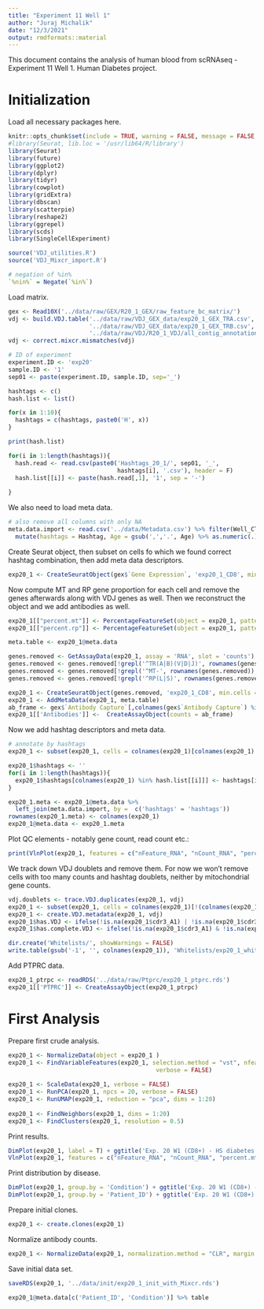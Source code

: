 ```yaml
---
title: "Experiment 11 Well 1"
author: "Juraj Michalik"
date: "12/3/2021"
output: rmdformats::material
---
```


This document contains the analysis of human blood from scRNAseq - Experiment 11 Well 1. Human Diabetes project.

# Initialization 

Load all necessary packages here.

```r
knitr::opts_chunk$set(include = TRUE, warning = FALSE, message = FALSE, error = TRUE, cache = TRUE)
#library(Seurat, lib.loc = '/usr/lib64/R/library')
library(Seurat)
library(future)
library(ggplot2)
library(dplyr)
library(tidyr)
library(cowplot)
library(gridExtra)
library(dbscan)
library(scatterpie)
library(reshape2)
library(ggrepel)
library(scds)
library(SingleCellExperiment)

source('VDJ_utilities.R')
source('VDJ_Mixcr_import.R')

# negation of %in% 
`%nin%` = Negate(`%in%`)
```

Load matrix.

```r
gex <- Read10X('../data/raw/GEX/R20_1_GEX/raw_feature_bc_matrix/')
vdj <- build.VDJ.table('../data/raw/VDJ_GEX_data/exp20_1_GEX_TRA.csv',
                       '../data/raw/VDJ_GEX_data/exp20_1_GEX_TRB.csv',
                       '../data/raw/VDJ/R20_1_VDJ/all_contig_annotations.csv')
vdj <- correct.mixcr.mismatches(vdj)

# ID of experiment
experiment.ID <- 'exp20'
sample.ID <- '1'
sep01 <- paste(experiment.ID, sample.ID, sep='_')

hashtags <- c()
hash.list <- list()

for(x in 1:10){
  hashtags = c(hashtags, paste0('H', x))
}

print(hash.list)

for(i in 1:length(hashtags)){
  hash.read <- read.csv(paste0('Hashtags_20_1/', sep01, '_',
                               hashtags[i], '.csv'), header = F)
  hash.list[[i]] <- paste(hash.read[,1], '1', sep = '-')
  
}
```

We also need to load meta data.

```r
# also remove all columns with only NA
meta.data.import <- read.csv('../data/Metadata.csv') %>% filter(Well_CT_ID == 'exp20_1_CD8') %>% select_if(~ !all(is.na(.) | . == '')) %>% 
  mutate(hashtags = Hashtag, Age = gsub(',','.', Age) %>% as.numeric(.), Patient_ID = Mouse_ID) %>% dplyr::select(-Mouse_ID)
```

Create Seurat object, then subset on cells fo which we found correct hashtag combination, then add meta data descriptors.

```r
exp20_1 <- CreateSeuratObject(gex$`Gene Expression`, 'exp20_1_CD8', min.cells = 3, min.features = 200)
```

Now compute MT and RP gene proportion for each cell and remove the genes afterwards along with VDJ genes as well. Then we reconstruct the object and we add antibodies as well.

```r
exp20_1[["percent.mt"]] <- PercentageFeatureSet(object = exp20_1, pattern = "^MT-")
exp20_1[["percent.rp"]] <- PercentageFeatureSet(object = exp20_1, pattern = "^RP[S|L]")

meta.table <- exp20_1@meta.data

genes.removed <- GetAssayData(exp20_1, assay = 'RNA', slot = 'counts')
genes.removed <- genes.removed[!grepl('^TR(A|B)(V|D|J)', rownames(genes.removed)),]
genes.removed <- genes.removed[!grepl('^MT-', rownames(genes.removed)),]
genes.removed <- genes.removed[!grepl('^RP(L|S)', rownames(genes.removed)),]

exp20_1 <- CreateSeuratObject(genes.removed, 'exp20_1_CD8', min.cells = 3, min.features = 200)
exp20_1 <- AddMetaData(exp20_1, meta.table)
ab_frame <- gex$`Antibody Capture`[,colnames(gex$`Antibody Capture`) %in% colnames(exp20_1)]
exp20_1[['Antibodies']] <-  CreateAssayObject(counts = ab_frame)
```

Now we add hashtag descriptors and meta data.

```r
# annotate by hashtags
exp20_1 <- subset(exp20_1, cells = colnames(exp20_1)[colnames(exp20_1) %in% unlist(hash.list)])

exp20_1$hashtags <- ''
for(i in 1:length(hashtags)){
  exp20_1$hashtags[colnames(exp20_1) %in% hash.list[[i]]] <- hashtags[i]
}

exp20_1.meta <- exp20_1@meta.data %>%
  left_join(meta.data.import, by =  c('hashtags' = 'hashtags'))
rownames(exp20_1.meta) <- colnames(exp20_1)
exp20_1@meta.data <- exp20_1.meta
```

Plot QC elements - notably gene count, read count etc.:

```r
print(VlnPlot(exp20_1, features = c("nFeature_RNA", "nCount_RNA", "percent.mt", "percent.rp"), ncol = 4, pt.size = 0))
```

We track down VDJ doublets and remove them. For now we won't remove cells with too many counts and hashtag doublets, neither by mitochondrial gene counts.

```r
vdj.doublets <- trace.VDJ.duplicates(exp20_1, vdj)
exp20_1 <- subset(exp20_1, cells = colnames(exp20_1)[!(colnames(exp20_1) %in% vdj.doublets)])
exp20_1 <- create.VDJ.metadata(exp20_1, vdj)
exp20_1$has.VDJ <- ifelse(!is.na(exp20_1$cdr3_A1) | !is.na(exp20_1$cdr3_B), 'VDJ found', 'VDJ not found')
exp20_1$has.complete.VDJ <- ifelse(!is.na(exp20_1$cdr3_A1) & !is.na(exp20_1$cdr3_B), 'Complete VDJ found', 'Complete VDJ not found')
```

```r
dir.create('Whitelists/', showWarnings = FALSE)
write.table(gsub('-1', '', colnames(exp20_1)), 'Whitelists/exp20_1_whitelist.csv', quote = F, row.names = F, col.names = F)
```

Add PTPRC data.

```r
exp20_1_ptrpc <- readRDS('../data/raw/Ptprc/exp20_1_ptprc.rds')
exp20_1[['PTPRC']] <- CreateAssayObject(exp20_1_ptrpc)
```

# First Analysis

Prepare first crude analysis.

```r
exp20_1 <- NormalizeData(object = exp20_1 )
exp20_1 <- FindVariableFeatures(exp20_1, selection.method = "vst", nfeatures = 1000, 
                                          verbose = FALSE)
  
exp20_1 <- ScaleData(exp20_1, verbose = FALSE)
exp20_1 <- RunPCA(exp20_1, npcs = 20, verbose = FALSE)
exp20_1 <- RunUMAP(exp20_1, reduction = "pca", dims = 1:20)
  
exp20_1 <- FindNeighbors(exp20_1, dims = 1:20)
exp20_1 <- FindClusters(exp20_1, resolution = 0.5)
```

Print results.

```r
DimPlot(exp20_1, label = T) + ggtitle('Exp. 20 W1 (CD8+) - HS diabetes project CD8 T cells')
VlnPlot(exp20_1, features = c("nFeature_RNA", "nCount_RNA", "percent.mt", "percent.rp"), ncol = 4, pt.size = 0)
```

Print distribution by disease.

```r
DimPlot(exp20_1, group.by = 'Condition') + ggtitle('Exp. 20 W1 (CD8+) - HS diabetes project CD8 T cells - Condition')
DimPlot(exp20_1, group.by = 'Patient_ID') + ggtitle('Exp. 20 W1 (CD8+) - HS diabetes project CD8 T cells - Sample')
```

Prepare initial clones.

```r
exp20_1 <- create.clones(exp20_1)
```

Normalize antibody counts.

```r
exp20_1 <- NormalizeData(exp20_1, normalization.method = "CLR", margin = 2, assay = "Antibodies")
```

Save initial data set.

```r
saveRDS(exp20_1, '../data/init/exp20_1_init_with_Mixcr.rds')
```

```r
exp20_1@meta.data[c('Patient_ID', 'Condition')] %>% table
```

